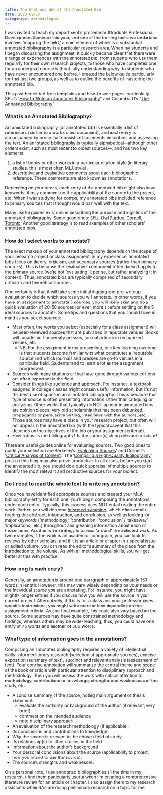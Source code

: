 ```yaml
---
title: The What and Why of the Annotated Bib
date: 2023-09-03
categories: methodologies
---
```



I was invited to teach my department's proseminar (Graduate Professional Development Seminar) this year, and one of the training tasks we undertake involves 'mapping the field,' a core element of which is a substantial annotated bibliography in a particular research area. When my students and I began discussing the assignment, it quickly became clear that there were a range of experiences with the annotated bib, from students who use them regularly for their own research projects, to those who have completed one for an undergrad course without fully understanding why, to students who have never encountered one before. I created the below guide particularly for that last two groups, as well as to outline the benefits of mastering the annotated bib.

This post benefitted from templates and how-to web pages, particularly SFU's "[How to Write an Annotated Bibliography](https://www.lib.sfu.ca/help/cite-write/citation-style-guides/annotated-bibliography)" and Columbia U's "[The Annotated Bibliography"](https://guides.library.cornell.edu/annotatedbibliography).

### What is an Annotated Bibliography?
An annotated bibliography (or annotated bib) is essentially a list of references (similar to a works cited document), and each entry is accompanied by prose that consists of comments describing and assessing the text. An annotated bibliography is typically alphabetical—although other orders exist, such as most recent to oldest sources—, and has two key elements:

1. a list of books or other works in a particular citation style (in literary studies, this is most often MLA style).
2. descriptive and evaluative comments about each bibliographic reference. These comments are also known as annotations.

Depending on your needs, each entry of the annotated bib might also have keywords, it may comment on the applicability of the source to the project, etc. When I was studying for comps, my annotated bibs included reference to primary sources that I thought would pair well with the text.

Many useful guides exist online describing the purpose and logistics of the annotated bibliography. Some good ones: [SFU](https://www.lib.sfu.ca/help/cite-write/citation-style-guides/annotated-bibliography), [Owl Purdue](https://owl.purdue.edu/owl/general_writing/common_writing_assignments/annotated_bibliographies/annotated_bibliography_samples.html), [Cornell](https://guides.library.cornell.edu/annotatedbibliography), [Toronto](https://advice.writing.utoronto.ca/types-of-writing/annotated-bibliography/). Another good strategy is to read examples of other scholars’ annotated bibs.

### How do I select works to annotate?
The exact makeup of your annotated bibliography depends on the scope of your research project or class assignment. In my experience, annotated bibs focus on theory, criticism, and secondary sources (rather than primary sources). This is because the ‘evaluative’ component often doesn’t apply to the primary source (we’re not ‘evaluating’ it per se, but rather analyzing it in context). Thus, annotated bibs are typically comprised of secondary criticism and theoretical sources.

One certainty is that it will take some initial digging and pre-writeup evaluation to decide which sources you will annotate. In other words, if you have an assignment to annotate 5 sources, you will likely skim and do a quick evaluation of 20-50 sources (or even more!) before settling on the 5 ideal sources to annotate. Some tips and questions that you should have in mind as you select sources:

* Most often, the works you select (especially for a class assignment) will be peer-reviewed sources that are published in reputable venues. Books with academic / university presses, journal articles in recognized venues, etc. 
    * NB: For the assignment in my proseminar, one key learning outcome is that students become familiar with what constitutes a ‘reputable’ source and which journals and presses are go-to venues in a particular field. Students tend to learn a lot as the assignment progresses!
* Sources with many citations or that have gone through various editions are often important in the field.
* Consider things like audience and approach. For instance, a textbook assigned in college classes might contain useful information, but it’s not the best use of space in an annotated bibliography. This is because that type of source is often presenting information rather than critiquing or analyzing. Other works that typically do NOT appear in annotated bibs are opinion pieces, very old scholarship that has been debunked, propaganda or persuasive writing, interviews with the authors, etc. Those sources may have a place in your research project, but often will not appear in the annotated bib (with the typical caveat that this depends on the objectives of the bib or your assignment criteria!).
* How robust is the bibliography? Is the author(s) citing relevant criticism? 

There are useful guides online for evaluating sources. Two good ones to guide your selection are Berkeley’s ‘[Evaluating Sources](https://guides.lib.berkeley.edu/evaluating-resources)’ and Cornell’s ‘[Critical Analysis of Content](https://guides.library.cornell.edu/critically_analyzing).’ The ‘[Compiling a High-Quality Bibliography](https://tamaraleemitchell.github.io/posts/2020-08-02-compiling-bib.html)’ post on this blog may also prove productive. In all cases, before you start the annotated bib, you should do a quick appraisal of multiple sources to identify the most relevant and productive sources for your project.


### Do I need to read the whole text to write my annotation?
Once you have identified appropriate sources and created your MLA bibliography entry for each one, you’ll begin composing the annotations under each entry. Typically, this process does NOT entail reading the entire work. Rather, you will do some [informed skimming](https://learningcenter.unc.edu/tips-and-tools/skimming/), which often entails reading the abstract, introduction, and conclusion, as well as looking for major keywords (‘methodology,’ ‘contribution,’ ‘conclusion’ / ‘takeaway’ ‘implications,’ etc.) throughout and gleaning information about each of those items. Another wise strategy is to read ‘around’ the selected work. As two examples, if the work is an academic monograph, you can look for reviews by other scholars, and if it is an article or chapter in a special issue or edited volume, you can read the editor’s summary of the piece from the introduction to the volume. As with all methodological skills, you will get better at this with practice!

### How long is each entry? 
Generally, an annotation is around one paragraph of approximately 150 words in length. However, this may vary widely depending on your needs or the individual source you are annotating. For instance, you might have slightly longer entries if you discuss how you will use the source in your current project. Alternatively, if this is for a class and your professor gives specific instructions, you might write more or less depending on the assignment criteria. As one final example, this could also vary based on the source. Some sources may have quite constrained methodology and findings, whereas others may be wide-reaching; thus, you could have one entry of 75 words and another of 300 words.

### What type of information goes in the annotations?
Composing an annotated bibliography requires a variety of intellectual skills: informed library research (selection of appropriate sources), concise exposition (summary of text), succinct and relevant analysis (assessment of text). Your concise annotation will summarize the central theme and scope of the book or article with particular attention to disciplinary approach and methodology. Then you will assess the work with critical attention to methodology, contributions to knowledge, strengths and weaknesses of the study, etc.

* A concise summary of the source, noting main argument or thesis statement.
    * evaluate the authority or background of the author (if relevant; very brief) 
    * comment on the intended audience
    * note disciplinary approach
* An evaluation of the research methodology (if applicable).
* Its conclusions and contributions to knowledge.
* Why the source is relevant in the chosen field of study
* Its relationship(s) to other studies in the field
* Information about the author’s background 
* Your personal conclusions about the source (applicability to project; how you intend to use the source). 
* The source’s strengths and weaknesses.

On a personal note, I use annotated bibliographies all the time in my research. I find them particularly useful when I'm creating a comprehensive literature review for an article or chapter. I also assign them to my research assistants when RAs are doing preliminary research on a topic for me.
